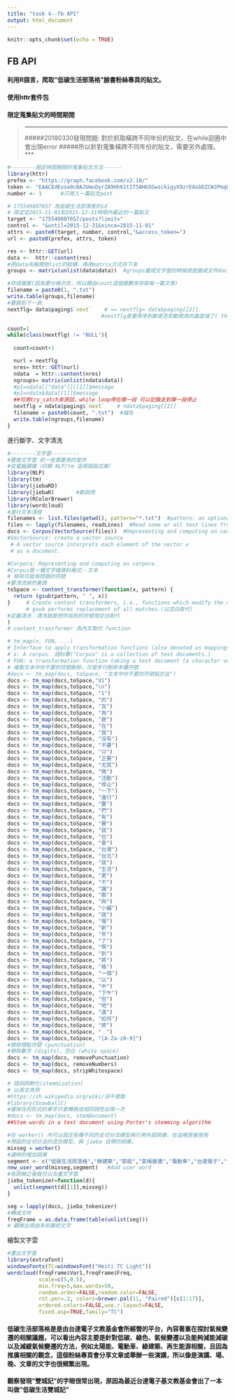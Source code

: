```yaml
---
title: "task 4--fb API"
output: html_document
---
```


```r
knitr::opts_chunk$set(echo = TRUE)
```

## FB API
#### 利用R語言，爬取"低碳生活部落格"臉書粉絲專頁的貼文。
#### 使用httr套件包
#### 限定蒐集貼文的時間期間

>***
> #####20180330發現問題: 對於抓取橫跨不同年份的貼文，在while迴圈中會出現error
> #####所以針對蒐集橫跨不同年份的貼文，需要另外處理。
***


```r
#--------限定時間期限的蒐集貼文方法------
library(httr)
prefex <- "https://graph.facebook.com/v2.10/"
token <- "EAACEdEose0cBAJUmuOyrZA9Hh61tIf5AHbSGwsckigyX9zrEAxbDZCWJPmqOpj3fEqajGblhqMwj1BfBwDwUgE2jvDOF2lqy5WoVhZC73g8ZCHsRZBmOfqkCRLnkzMh2kT5J5gLQT5fhZCtcejK08fv2NNAXkXUGQ3v9ZBVyPIJXKHae1vfvL1Ow5MC7LcGgukZD"
number <- 1      #只爬入一篇貼文post

# 175549807657 為低碳生活部落客的id
# 限定從2015-11-01到2015-12-31時間內最近的一篇貼文
target <- "175549807657/posts?limit="
control <- "&until=2015-12-31&since=2015-11-01"
attrs <- paste0(target, number, control,"&access_token=")  
url <- paste0(prefex, attrs, token)

res <- httr::GET(url)
data <-  httr::content(res)
#把data先解開他list的結構，再用matrix方式存下來
groups <- matrix(unlist(data$data))  #groups變成文字雲的時候就是變成文件doc了

#存成檔案(因為要分梯次存，所以藉由count這個變數來存取每一篇文章)
filename = paste0(1, ".txt")
write.table(groups,filename)
#要跳到下一頁
nextflg= data$paging$`next`    # == nextflg= data$paging[[2]]
                              #nextflg是要用來判斷是否到動態頁的最底端了( the last page of data)

count=1
while(class(nextflg) != "NULL"){
  
  count=count+1

  nurl = nextflg
  nres= httr::GET(nurl)
  ndata  = httr::content(nres)
  ngroups= matrix(unlist(ndata$data))
  #p1=ndata[["data"]][[1]]$message
  #p1=ndata$data[[1]]$message
  ##可用try_catch來測試，while loop停在哪一段 可以記錄走到哪一段停止
  nextflg = ndata$paging$`next`    # ndata$paging[[2]]
  filename = paste0(count, ".txt")  #檔名
  write.table(ngroups,filename)
}
```

進行斷字、文字清洗

```r
#--------文字雲---------
#要做文字雲 抓一些需要用的套件
#從電腦讀檔（仰賴 NLP/tm 這兩個函式庫）
library(NLP)
library(tm)
library(jiebaRD)
library(jiebaR)       #斷詞用
library(RColorBrewer)
library(wordcloud)
#進行文本清理
filenames <- list.files(getwd(), pattern="*.txt")  #pattern: an optional regular expression. Only file names which match the regular expression will be returned.
files <- lapply(filenames, readLines)  #Read some or all text lines from a connection.
docs <- Corpus(VectorSource(files))  #Representing and computing on corpora(語料庫).
#VectorSource: create a vector source
 # A vector source interprets each element of the vector x 
 # as a document.

#Corpora: Representing and computing on corpora.
#Corpus是一種文字檔資料格式--文本
# 移除可能有問題的符號
#要清洗掉的東西
toSpace <- content_transformer(function(x, pattern) {
  return (gsub(pattern, " ", x))
}     # Create content transformers, i.e., functions which modify the content of an R objec
      # gsub performs replacement of all matches.(以空白取代)
#定義清洗：清洗就是把你找到的符號用空白取代
)
# content_transformer 為內文取代 function

# tm_map(x, FUN, ...)
# Interface to apply transformation functions (also denoted as mappings) to corpora.
# x: A corpus. 語料庫("Corpus" is a collection of text documents.)
# FUN: a transformation function taking a text document (a character vector when x is a SimpleCorpus) as input and returning a text document (a character vector of the same length as the input vector for SimpleCorpus). The function content_transformer can be used to create a wrapper to get and set the content of text documents.
# 複製文本中你不要的符號刪除，可寫多行刪除多種符號
#docs <- tm_map(docs, toSpace, "文本中你不要的符號貼於此")
docs <- tm_map(docs,toSpace,"V1")
docs <- tm_map(docs,toSpace,"\n")
docs <- tm_map(docs,toSpace, "1")
docs <- tm_map(docs,toSpace, "的")
docs <- tm_map(docs,toSpace, "及")
docs <- tm_map(docs,toSpace, "為")
docs <- tm_map(docs,toSpace, "是")
docs <- tm_map(docs,toSpace, "在")
docs <- tm_map(docs,toSpace, "我")
docs <- tm_map(docs,toSpace, "沒有")
docs <- tm_map(docs,toSpace, "不要")
docs <- tm_map(docs,toSpace, "只")
docs <- tm_map(docs,toSpace, "正要")
docs <- tm_map(docs,toSpace, "尤其")
docs <- tm_map(docs,toSpace, "做")
docs <- tm_map(docs,toSpace, "活動")
docs <- tm_map(docs,toSpace, "停止")
docs <- tm_map(docs,toSpace, "一下")
docs <- tm_map(docs,toSpace, "進行")
docs <- tm_map(docs,toSpace, "要")
docs <- tm_map(docs,toSpace, "們")
docs <- tm_map(docs,toSpace, "有")
docs <- tm_map(docs,toSpace, "要")
docs <- tm_map(docs,toSpace, "就")
docs <- tm_map(docs,toSpace, "也")
docs <- tm_map(docs,toSpace, "會")
docs <- tm_map(docs,toSpace, "台灣")
docs <- tm_map(docs,toSpace, "台北")
docs <- tm_map(docs,toSpace, "就")
docs <- tm_map(docs,toSpace, "生活")
docs <- tm_map(docs,toSpace, "更")
docs <- tm_map(docs,toSpace, "不")
docs <- tm_map(docs,toSpace, "讓")
docs <- tm_map(docs,toSpace, "都")
docs <- tm_map(docs,toSpace, "與")
docs <- tm_map(docs,toSpace, "小編")
docs <- tm_map(docs,toSpace, "就")
docs <- tm_map(docs,toSpace, "喔")
docs <- tm_map(docs,toSpace, "新")
docs <- tm_map(docs,toSpace, "年")
docs <- tm_map(docs,toSpace, "了")
docs <- tm_map(docs,toSpace, "啊")
docs <- tm_map(docs,toSpace, "到")
docs <- tm_map(docs,toSpace, "將")
docs <- tm_map(docs,toSpace, "格")
docs <- tm_map(docs,toSpace, "一個")
docs <- tm_map(docs,toSpace, "以")
docs <- tm_map(docs,toSpace, "中")
docs <- tm_map(docs,toSpace, "下午")
docs <- tm_map(docs,toSpace, "但")
docs <- tm_map(docs,toSpace, "吧")
docs <- tm_map(docs,toSpace, "還")
docs <- tm_map(docs,toSpace, "如何")
docs <- tm_map(docs,toSpace, "將")
docs <- tm_map(docs,toSpace, "﹍")
docs <- tm_map(docs,toSpace, "[A-Za-z0-9]")
#移除標點符號 (punctuation)
#移除數字 (digits)、空白 (white space)
docs <- tm_map(docs, removePunctuation)
docs <- tm_map(docs, removeNumbers)
docs <- tm_map(docs, stripWhitespace)

# 語詞詞幹化(stemmization)
# 以英文為例
#https://zh.wikipedia.org/wiki/词干提取
#library(SnowballC)
#確保任何形式的單字只會轉換成相同詞性出現一次
#docs <- tm_map(docs, stemDocument)
##Stem words in a text document using Porter's stemming algorithm

#在 worker() 內可以設定各種不同的全切分法模型與引用外部詞庫，在這裡直接使用
#預設的全切分法的混合模型，與 jieba 自帶的詞庫。
mixseg = worker()
#適時的增加詞庫
segment <- c("低碳生活部落格","綠建築","節能","氣候變遷","電動車","台達電子","台達電子文教基金會","綠色能源")
new_user_word(mixseg,segment)   #Add user word
#有詞頻之後就可以去畫文字雲
jieba_tokenizer=function(d){
  unlist(segment(d[[1]],mixseg))
}

seg = lapply(docs, jieba_tokenizer)
#轉成文件
freqFrame = as.data.frame(table(unlist(seg)))
# 觀察出現由多到寡的文字
```


繪製文字雲


```r
#畫出文字雲
library(extrafont)
windowsFonts(TC=windowsFont("Heiti TC Light"))
wordcloud(freqFrame$Var1,freqFrame$Freq,
          scale=c(5,0.5),
          min.freq=5,max.words=50,
          random.order=FALSE,random.color=FALSE, 
          rot.per=.2, colors=brewer.pal(11, "Paired")[c(1:17)],
          ordered.colors=FALSE,use.r.layout=FALSE,
          fixed.asp=TRUE,family="TC")
```


#### 低碳生活部落格是是由台達電子文教基金會所經營的平台，內容著重在探討氣候變遷的相關議題，可以看出內容主要是針對低碳、綠色、氣候變遷以及能夠減能減碳以及減緩氣候變遷的方法，例如太陽能、電動車、綠建築、再生能源相關，且因為推廣相關的觀念，這個粉絲專頁會分享文章或舉辦一些演講，所以像是演講、場、晚、文章的文字也很頻繁出現。

#### 觀察發現"雙城記"的字眼很常出現，原因為最近台達電子基文教基金會出了一本叫做"低碳生活雙城記"

